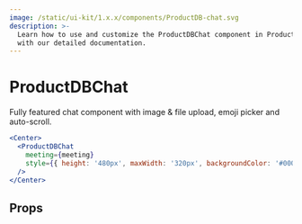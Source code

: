 ```yaml
---
image: /static/ui-kit/1.x.x/components/ProductDB-chat.svg
description: >-
  Learn how to use and customize the ProductDBChat component in ProductDB's React UI Kit
  with our detailed documentation.
---
```


# ProductDBChat

Fully featured chat component with image & file upload, emoji picker and auto-scroll.

```jsx live
<Center>
  <ProductDBChat
    meeting={meeting}
    style={{ height: '480px', maxWidth: '320px', backgroundColor: '#000' }}
  />
</Center>
```

## Props

<PropsTable of="ProductDB-chat" />

<head>
  <title>React UI Kit ProductDBChat</title>
</head>
